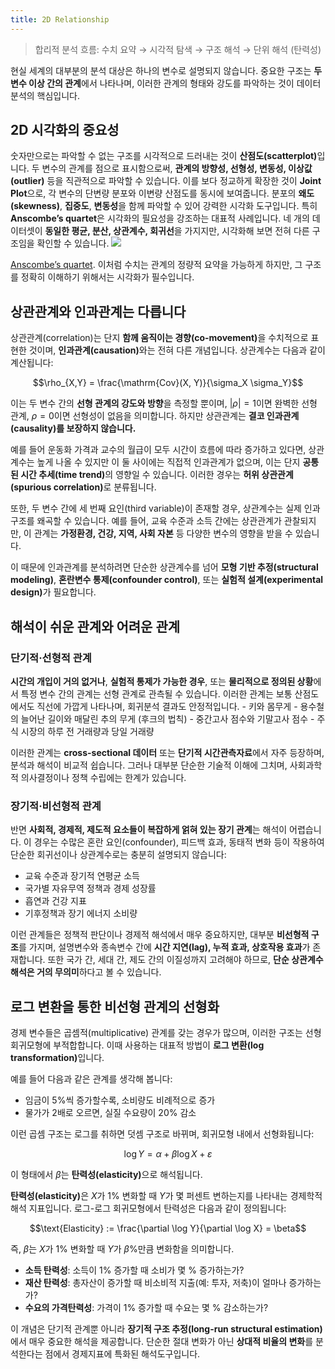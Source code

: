 ```yaml
---
title: 2D Relationship
---
```

> 합리적 분석 흐름: 수치 요약 → 시각적 탐색 → 구조 해석 → 단위 해석 (탄력성)

현실 세계의 대부분의 분석 대상은 하나의 변수로 설명되지 않습니다. 중요한 구조는 **두 변수 이상 간의 관계**에서 나타나며, 이러한 관계의 형태와 강도를 파악하는 것이 데이터 분석의 핵심입니다. 


## 2D 시각화의 중요성

숫자만으로는 파악할 수 없는 구조를 시각적으로 드러내는 것이 **산점도(scatterplot)**입니다. 두 변수의 관계를 점으로 표시함으로써, **관계의 방향성, 선형성, 변동성, 이상값(outlier)** 등을 직관적으로 파악할 수 있습니다. 이를 보다 정교하게 확장한 것이 **Joint Plot**으로, 각 변수의 단변량 분포와 이변량 산점도를 동시에 보여줍니다. 분포의 **왜도(skewness)**, **집중도**, **변동성**을 함께 파악할 수 있어 강력한 시각화 도구입니다. 특히 **Anscombe’s quartet**은 시각화의 필요성을 강조하는 대표적 사례입니다. 네 개의 데이터셋이 **동일한 평균, 분산, 상관계수, 회귀선**을 가지지만, 시각화해 보면 전혀 다른 구조임을 확인할 수 있습니다.
![](https://seaborn.pydata.org/_images/anscombes_quartet.png)

[Anscombe’s quartet](https://seaborn.pydata.org/examples/anscombes_quartet.html). 이처럼 수치는 관계의 정량적 요약을 가능하게 하지만, 그 구조를 정확히 이해하기 위해서는 시각화가 필수입니다.


## 상관관계와 인과관계는 다릅니다

상관관계(correlation)는 단지 **함께 움직이는 경향(co-movement)**을 수치적으로 표현한 것이며, **인과관계(causation)**와는 전혀 다른 개념입니다. 상관계수는 다음과 같이 계산됩니다:

$$\rho_{X,Y} = \frac{\mathrm{Cov}(X, Y)}{\sigma_X \sigma_Y}$$

이는 두 변수 간의 **선형 관계의 강도와 방향**을 측정할 뿐이며, $|\rho| = 1$이면 완벽한 선형 관계, $\rho = 0$이면 선형성이 없음을 의미합니다. 하지만 상관관계는 **결코 인과관계(causality)를 보장하지 않습니다.**

예를 들어 운동화 가격과 교수의 월급이 모두 시간이 흐름에 따라 증가하고 있다면, 상관계수는 높게 나올 수 있지만 이 둘 사이에는 직접적 인과관계가 없으며, 이는 단지 **공통된 시간 추세(time trend)**의 영향일 수 있습니다. 이러한 경우는 **허위 상관관계(spurious correlation)**로 분류됩니다.

또한, 두 변수 간에 세 번째 요인(third variable)이 존재할 경우, 상관계수는 실제 인과 구조를 왜곡할 수 있습니다. 예를 들어, 교육 수준과 소득 간에는 상관관계가 관찰되지만, 이 관계는 **가정환경, 건강, 지역, 사회 자본** 등 다양한 변수의 영향을 받을 수 있습니다.

이 때문에 인과관계를 분석하려면 단순한 상관계수를 넘어 **모형 기반 추정(structural modeling)**, **혼란변수 통제(confounder control)**, 또는 **실험적 설계(experimental design)**가 필요합니다.



## 해석이 쉬운 관계와 어려운 관계

### 단기적·선형적 관계

**시간의 개입이 거의 없거나**, **실험적 통제가 가능한 경우**, 또는 **물리적으로 정의된 상황**에서 특정 변수 간의 관계는 선형 관계로 관측될 수 있습니다. 이러한 관계는 보통 산점도에서도 직선에 가깝게 나타나며, 회귀분석 결과도 안정적입니다.
- 키와 몸무게
- 용수철의 늘어난 길이와 매달린 추의 무게 (후크의 법칙)
- 중간고사 점수와 기말고사 점수
- 주식 시장의 하루 전 거래량과 당일 거래량

이러한 관계는 **cross-sectional 데이터** 또는 **단기적 시간관측자료**에서 자주 등장하며, 분석과 해석이 비교적 쉽습니다. 그러나 대부분 단순한 기술적 이해에 그치며, 사회과학적 의사결정이나 정책 수립에는 한계가 있습니다.


### 장기적·비선형적 관계

반면 **사회적, 경제적, 제도적 요소들이 복잡하게 얽혀 있는 장기 관계**는 해석이 어렵습니다. 이 경우는 수많은 혼란 요인(confounder), 피드백 효과, 동태적 변화 등이 작용하여 단순한 회귀선이나 상관계수로는 충분히 설명되지 않습니다:

- 교육 수준과 장기적 연평균 소득
- 국가별 자유무역 정책과 경제 성장률
- 흡연과 건강 지표
- 기후정책과 장기 에너지 소비량


이런 관계들은 정책적 판단이나 경제적 해석에서 매우 중요하지만, 대부분 **비선형적 구조**를 가지며, 설명변수와 종속변수 간에 **시간 지연(lag), 누적 효과, 상호작용 효과**가 존재합니다. 또한 국가 간, 세대 간, 제도 간의 이질성까지 고려해야 하므로, **단순 상관계수 해석은 거의 무의미**하다고 볼 수 있습니다.


## 로그 변환을 통한 비선형 관계의 선형화

경제 변수들은 곱셈적(multiplicative) 관계를 갖는 경우가 많으며, 이러한 구조는 선형 회귀모형에 부적합합니다. 이때 사용하는 대표적 방법이 **로그 변환(log transformation)**입니다.

예를 들어 다음과 같은 관계를 생각해 봅니다:

- 임금이 5%씩 증가할수록, 소비량도 비례적으로 증가
- 물가가 2배로 오르면, 실질 수요량이 20% 감소

이런 곱셈 구조는 로그를 취하면 덧셈 구조로 바뀌며, 회귀모형 내에서 선형화됩니다:

$$\log Y = \alpha + \beta \log X + \varepsilon$$

이 형태에서 $\beta$는 **탄력성(elasticity)**으로 해석됩니다.

**탄력성(elasticity)**은 $X$가 1% 변화할 때 $Y$가 몇 퍼센트 변하는지를 나타내는 경제학적 해석 지표입니다. 로그-로그 회귀모형에서 탄력성은 다음과 같이 정의됩니다:

$$\text{Elasticity} := \frac{\partial \log Y}{\partial \log X} = \beta$$

즉, $\beta$는 $X$가 1% 변화할 때 $Y$가 $\beta$%만큼 변화함을 의미합니다.

- **소득 탄력성**: 소득이 1% 증가할 때 소비가 몇 % 증가하는가?
- **재산 탄력성**: 총자산이 증가할 때 비소비적 지출(예: 투자, 저축)이 얼마나 증가하는가?
- **수요의 가격탄력성**: 가격이 1% 증가할 때 수요는 몇 % 감소하는가?

이 개념은 단기적 관계뿐 아니라 **장기적 구조 추정(long-run structural estimation)**에서 매우 중요한 해석을 제공합니다. 단순한 절대 변화가 아닌 **상대적 비율의 변화**를 분석한다는 점에서 경제지표에 특화된 해석도구입니다.